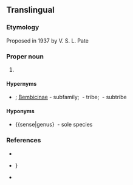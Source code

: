 ==Translingual==

===Etymology===
Proposed in 1937 by V. S. L. Pate

===Proper noun===
{{taxoninfl|i=1|g=c}}

# {{taxon|genus|family|Crabronidae|{{taxlink|Zyzzyx chilensis|species}}, a [[sand wasp]] that makes a buzzing sound}}

====Hypernyms====
* {{sense|genus}} {{Crabronidae Hypernyms}}; [[Bembicinae]]&nbsp;- subfamily; {{taxlink|Bembicini|tribe|ver=211228}}&nbsp;- tribe; {{taxlink|Bembicina|subtribe|ver=211228}}&nbsp;- subtribe

====Hyponyms====
* {{sense|genus} {{taxlink|Zyzzyx chilensis|species|ver=211228}}&nbsp;- sole species

===References===
* {{pedia|i=1}}
* {{specieslite|Bembicinae}}}
* {{comcatlite|i=1}}